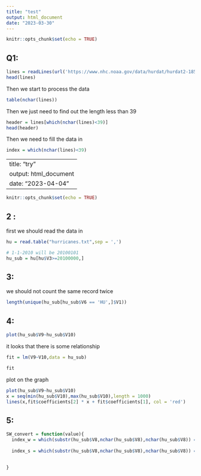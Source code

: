 ```yaml
---
title: "test"
output: html_document
date: "2023-03-30"
---
```


```r
knitr::opts_chunk$set(echo = TRUE)
```

## Q1:

```r
lines = readLines(url('https://www.nhc.noaa.gov/data/hurdat/hurdat2-1851-2021-100522.txt'))
head(lines)
```
Then we start to process the data 

```r
table(nchar(lines))
```


Then we just need to find out the length less than 39

```r
header = lines[which(nchar(lines)<39)]
head(header)

```
Then we need to fill the data in 

```r
index = which(nchar(lines)<39)

```


---
title: "try"
output: html_document
date: "2023-04-04"
---

```r
knitr::opts_chunk$set(echo = TRUE)
```

## 2 :

first we should read the data in 

```r
hu = read.table("hurricanes.txt",sep = ',')
```

```r
# 1-1-2010 will be 20100101
hu_sub = hu[hu$V3>=20100000,]

```

## 3: 

we should not count the same record twice

```r
length(unique(hu_sub[hu_sub$V6 == 'HU',]$V1))
```

## 4:

```r
plot(hu_sub$V9~hu_sub$V10)
```

it looks that there is some relationship

```r
fit = lm(V9~V10,data = hu_sub)

fit 
```
plot on the graph

```r
plot(hu_sub$V9~hu_sub$V10)
x = seq(min(hu_sub$V10),max(hu_sub$V10),length = 1000)
lines(x,fit$coefficients[2] * x + fit$coefficients[1], col = 'red')
```


## 5: 

```r
SW_convert = function(value){
  index_w = which(substr(hu_sub$V8,nchar(hu_sub$V8),nchar(hu_sub$V8)) == 'W')
  
  index_s = which(substr(hu_sub$V8,nchar(hu_sub$V8),nchar(hu_sub$V8)) == 'S')
  
  
}
```









